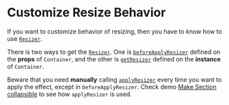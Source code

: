 # Customize Resize Behavior

If you want to customize behavior of resizing, then you have to know how to use [`Resizer`](/core/api/resizer).

There is two ways to get the [`Resizer`](/core/api/resizer). One is [`beforeApplyResizer`](/core/api/resizer#beforeapplyresizer) defined on the **props** of `Container`, and the other is [`getResizer`](#getresizer) defined on the **instance** of `Container`.

Beware that you need **manually** calling [`applyResizer`](/core/api/resizer#applyresizer) every time you want to apply the effect, except in `beforeApplyResizer`. Check demo [Make Section collapsible](https://codesandbox.io/s/make-section-collapsible-vv5z9g?file=/src/index.tsx) to see how `applyResizer` is used.
